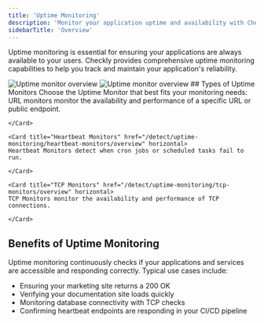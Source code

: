 ```yaml
---
title: 'Uptime Monitoring'
description: 'Monitor your application uptime and availability with Checkly'
sidebarTitle: 'Overview'
---
```


Uptime monitoring is essential for ensuring your applications are always available to your users. Checkly provides comprehensive uptime monitoring capabilities to help you track and maintain your application's reliability.

<Frame>
<img 
  className="block dark:hidden" 
  src="/images/next/uptime-monitor-overview-light.png" 
  alt="Uptime monitor overview" 
/>
<img 
  className="hidden dark:block" 
  src="/images/next/uptime-monitor-overview-dark.png" 
  alt="Uptime monitor overview" 
/>
</Frame>
## Types of Uptime Monitors
Choose the Uptime Monitor that best fits your monitoring needs:
<CardGroup cols={1}>
    <Card title="URL Monitors" href="/detect/uptime-monitoring/url-monitors/overview" horizontal>
    URL monitors monitor the availability and performance of a specific URL or public endpoint.

    </Card>

    <Card title="Heartbeat Monitors" href="/detect/uptime-monitoring/heartbeat-monitors/overview" horizontal>
    Heartbeat Monitors detect when cron jobs or scheduled tasks fail to run.

    </Card>

    <Card title="TCP Monitors" href="/detect/uptime-monitoring/tcp-monitors/overview" horizontal>
    TCP Monitors monitor the availability and performance of TCP connections.

    </Card>
</CardGroup>

## Benefits of Uptime Monitoring
Uptime monitoring continuously checks if your applications and services are accessible and responding correctly. Typical use cases include:

- Ensuring your marketing site returns a 200 OK
- Verifying your documentation site loads quickly
- Monitoring database connectivity with TCP checks
- Confirming heartbeat endpoints are responding in your CI/CD pipeline

